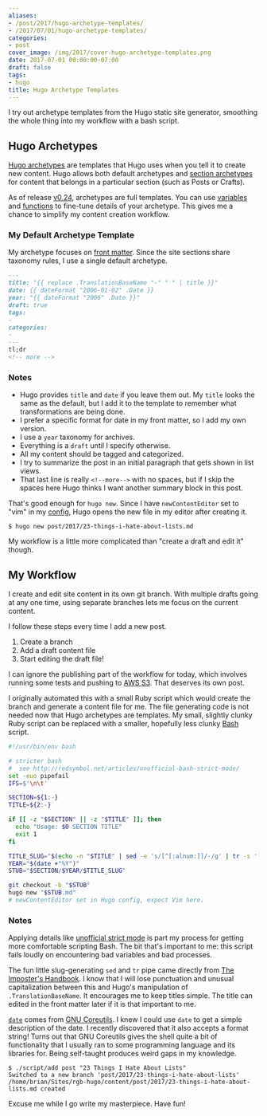 ```yaml
---
aliases:
- /post/2017/hugo-archetype-templates/
- /2017/07/01/hugo-archetype-templates/
categories:
- post
cover_image: /img/2017/cover-hugo-archetype-templates.png
date: 2017-07-01 00:00:00-07:00
draft: false
tags:
- hugo
title: Hugo Archetype Templates
---
```


I try out archetype templates from the Hugo static site generator, smoothing the
whole thing into my workflow with a bash script.

## Hugo Archetypes

[Hugo archetypes]: http://gohugo.io/content/archetypes/
[section]: http://gohugo.io/content/archetypes/#section-archetypes

[Hugo archetypes][] are templates that Hugo uses when you tell it to create new
content. Hugo allows both default archetypes and [section archetypes][section]
for content that belongs in a particular section (such as Posts or Crafts).

[v0.24]: https://github.com/gohugoio/hugo/releases/tag/v0.24
[variables]: http://gohugo.io/templates/variables/
[functions]: http://gohugo.io/templates/functions/

As of release [v0.24][], archetypes are full templates. You can use
[variables][] and [functions][]  to fine-tune details of your archetype. This
gives me a chance to simplify my content creation workflow.

### My Default Archetype Template

[front matter]: http://gohugo.io/content/front-matter/

My archetype focuses on [front matter][]. Since the site sections share taxonomy
rules, I use a single default archetype.

```markdown title="archetypes/default.md"
---
title: "{{ replace .TranslationBaseName "-" " " | title }}"
date: {{ dateFormat "2006-01-02" .Date }}
year: "{{ dateFormat "2006" .Date }}"
draft: true
tags:
-
categories:
-
---
tl;dr
<!-- more -->
```

### Notes

* Hugo provides `title` and `date` if you leave them out. My `title` looks the
  same as the default, but I add it to the template to remember what
  transformations are being done.
* I prefer a specific format for date in my front matter, so I add my own
  version.
* I use a `year` taxonomy for archives.
* Everything is a `draft` until I specify otherwise.
* All my content should be tagged and categorized.
* I try to summarize the post in an initial paragraph that gets shown in list
  views.
* That last line is really <code>&#60;&#33;&#45;&#45;more&#45;&#45;&#62;</code>
  with no spaces, but if I skip the spaces here Hugo thinks I want another
  summary block in this post.

[config]: http://gohugo.io/overview/configuration/

That's good enough for `hugo new`. Since I have `newContentEditor` set to "vim"
in my [config][], Hugo opens the new file in my editor after creating it.

```
$ hugo new post/2017/23-things-i-hate-about-lists.md
```

My workflow is a little more complicated than "create a draft and edit it"
though.

## My Workflow

I create and edit site content in its own git branch. With multiple drafts going
at any one time, using separate branches lets me focus on the current content.

I follow these steps every time I add a new post.

1. Create a branch
2. Add a draft content file
3. Start editing the draft file!

[AWS S3]: https://aws.amazon.com/s3/

I can ignore the publishing part of the workflow for today, which involves
running some tests and pushing to [AWS S3][]. That deserves its own post.

[Bash]: https://www.gnu.org/software/bash/

I originally automated this with a small Ruby script which would create the
branch and generate a content file for me. The file generating code is not
needed now that Hugo archetypes are templates. My small, slightly clunky Ruby
script can be replaced with a smaller, hopefully less clunky [Bash][] script.

```bash title="scripts/add"
#!/usr/bin/env bash

# stricter bash
#  see http://redsymbol.net/articles/unofficial-bash-strict-mode/
set -euo pipefail
IFS=$'\n\t'

SECTION=${1:-}
TITLE=${2:-}

if [[ -z "$SECTION" || -z "$TITLE" ]]; then
  echo "Usage: $0 SECTION TITLE"
  exit 1
fi

TITLE_SLUG="$(echo -n "$TITLE" | sed -e 's/[^[:alnum:]]/-/g' | tr -s '-' | tr A-Z a-z)"
YEAR="$(date +"%Y")"
STUB="$SECTION/$YEAR/$TITLE_SLUG"

git checkout -b "$STUB"
hugo new "$STUB.md"
# newContentEditor set in Hugo config, expect Vim here.
```

### Notes

[unofficial strict mode]: http://redsymbol.net/articles/unofficial-bash-strict-mode/
[The Imposter's Handbook]: https://bigmachine.io/products/the-imposters-handbook/
[`date`]: https://www.gnu.org/software/coreutils/manual/html_node/date-invocation.html#date-invocation
[GNU Coreutils]: https://www.gnu.org/software/coreutils/manual/html_node/index.html#Top

Applying details like [unofficial strict mode][] is part my process for
getting more comfortable scripting Bash. The bit that's important to me: this
script fails loudly on encountering bad variables and bad processes.

The fun little slug-generating `sed` and `tr` pipe came directly from [The
Imposter's Handbook][]. I know that I will lose punctuation and unusual
capitalization between this and Hugo's manipulation of `.TranslationBaseName`.
It encourages me to keep titles simple. The title can edited in the front
matter later if it is that important to me.

[`date`][] comes from [GNU Coreutils][]. I knew I could use `date` to get a
simple description of the date. I recently discovered that it also accepts a
format string! Turns out that GNU Coreutils gives the shell quite a bit of
functionality that I usually ran to some programming language and its
libraries for. Being self-taught produces weird gaps in my knowledge.

```
$ ./script/add post "23 Things I Hate About Lists"
Switched to a new branch 'post/2017/23-things-i-hate-about-lists'
/home/brian/Sites/rgb-hugo/content/post/2017/23-things-i-hate-about-lists.md created
```

Excuse me while I go write my masterpiece. Have fun!
